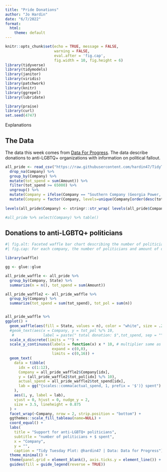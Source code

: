 ```yaml
---
title: "Pride Donations"
author: "Jo Hardin"
date: "6/7/2022"
format:
  html:
    theme: default
---
```


```r
knitr::opts_chunk$set(echo = TRUE, message = FALSE, 
                      warning = FALSE,
                      eval.after = 'fig.cap', 
                      fig.width = 10, fig.height = 6)
library(tidyverse)
library(tidymodels)
library(janitor)
library(viridis)
library(patchwork)
library(knitr)
library(ggrepel)
library(lubridate)

library(praise)
library(curl)
set.seed(4747)
```

<span style="color::red"> Explanations </span>


## The Data

The data this week comes from [Data For Progress](https://www.dataforprogress.org/accountable-allies).
The data describe donations to anti-LGBTQ+ organizations with information on political fallout.



```r
all_pride <- read_csv("https://raw.githubusercontent.com/hardin47/TidyTuesday/gh-pages/2022-06-07/contribution_data_all_states.csv") %>%
  drop_na(Company) %>%
  group_by(Company) %>%
  mutate(tot_spend = sum(Amount)) %>%
  filter(tot_spend >= 65000) %>%
  ungroup() %>%
  mutate(Company = ifelse(Company == "Southern Company (Georgia Power, Alabama Power, Mississippi Power)", "Southern Company Power", Company)) %>%
  mutate(Company = factor(Company, levels=unique(Company[order(desc(tot_spend))]), ordered=TRUE))
  
levels(all_pride$Company) <- stringr::str_wrap( levels(all_pride$Company), width=12 )

#all_pride %>% select(Company) %>% table()
```


## Donations to anti-LGBTQ+ politicians


```r
#| fig.alt: Faceted waffle bar chart describing the number of politicians and total donations for each company giving to an anti-LGBTQ+ politician.  The waffle squares are colored by which state the politician is from.
#| fig.cap: For each company, the number of politicians and amount of donations a company gave to anti-LGBTQ+ politicians, broken down by state.

library(waffle)

gg <- glue::glue

all_pride_waffle <- all_pride %>% 
  group_by(Company, State) %>%
  summarize(n = n(), tot_spend = sum(Amount)) 

all_pride_waffle2 <- all_pride_waffle %>%
  group_by(Company) %>%
  summarize(tot_spend = sum(tot_spend), tot_pol = sum(n)) 


all_pride_waffle %>%
ggplot() +
  geom_waffle(aes(fill = State, values = n), color = "white", size = .25, n_rows = 10, flip = TRUE) +
  #geom_text(aes(x = Company, y = tot_pol %/% 10, 
   #             label = paste(" total donation: $",tot_spend, sep = ""))) +   
  scale_x_discrete(limits = "") + 
  scale_y_continuous(labels = function(x) x * 10, # multiplier same as n_col
                     expand = c(0,0),
                     limits = c(0,16)) +
  geom_text(
    data = tibble(
      idx = c(1:12),
      Company = all_pride_waffle2$Company[idx],
      y = (all_pride_waffle2$tot_pol[idx] %/% 10),
      actual_spend = all_pride_waffle2$tot_spend[idx],
      lab = gg("{scales::comma(actual_spend, 1, prefix = '$')} spent")
    ),
    aes(1, y, label = lab),
    vjust = 0, hjust = 0, nudge_y = 2,
    size = 3.5, lineheight = 0.875
  ) +
  facet_wrap(~Company, nrow = 2, strip.position = "bottom") +
  ggthemes::scale_fill_tableau(name=NULL) +
  coord_equal() +
  labs(
    title = "Support for anti-LGBTQ+ politicians",
    subtitle = "number of politicians + $ spent",
    x = "Company",
    y = "",
    caption = "Tidy Tuesday Plot: @hardin47 | Data: Data for Progress") +
  theme_minimal() +
  theme(panel.grid = element_blank(), axis.ticks.y = element_line()) +
  guides(fill = guide_legend(reverse = TRUE))

```



